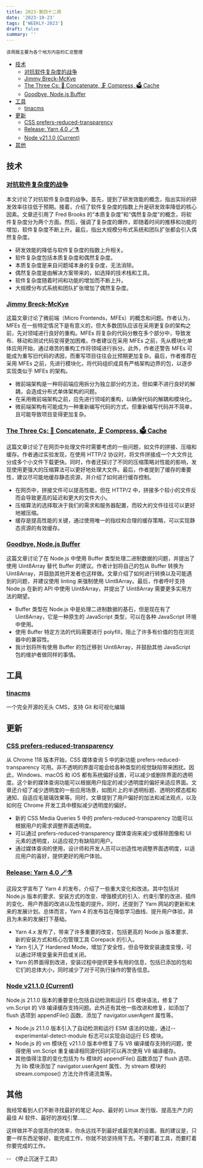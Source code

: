 ```yaml
---
title: 2023-第四十二周
date: '2023-10-23'
tags: ['WEEKLY-2023']
draft: false
summary: ''
---
```


`该周报主要为各个地方内容的汇总整理`

- [技术](#技术)
  - [对抗软件复杂度的战争](#对抗软件复杂度的战争)
  - [Jimmy Breck-McKye](#jimmy-breck-mckye)
  - [The Three Cs: 🤝 Concatenate, 🗜️ Compress, 🗳️ Cache](#the-three-cs-concatenate-️compress-️cache)
  - [Goodbye, Node.js Buffer](#goodbye-nodejs-buffer)
- [工具](#工具)
  - [tinacms](#tinacms)
- [更新](#更新)
  - [CSS prefers-reduced-transparency](#css-prefers-reduced-transparency)
  - [Release: Yarn 4.0 🪄⚗️](#release-yarn-40-️)
  - [Node v21.1.0 (Current)](#node-v2110-current)
- [其他](#其他)

## 技术

### [对抗软件复杂度的战争](https://mp.weixin.qq.com/s/f82GBadLcQJCiFHcGWzkCA)

本文讨论了对抗软件复杂度的战争。首先，提到了研发效能的概念，指出实际的研发效率往往低于预期。接着，介绍了软件复杂度的指数上升是研发效率降低的核心因素。文章还引用了 Fred Brooks 的“本质复杂度”和“偶然复杂度”的概念，将软件复杂度分为两个方面。然后，强调了复杂度的爆炸，即随着时间的推移和功能的增加，软件复杂度不断上升。最后，指出大规模分布式系统和团队扩张都会引入偶然复杂度。

- 研发效能的降低与软件复杂度的指数上升相关。
- 软件复杂度包括本质复杂度和偶然复杂度。
- 本质复杂度是来自问题域本身的复杂度，无法消除。
- 偶然复杂度是由解决方案带来的，如选择的技术栈和工具。
- 软件复杂度随着时间和功能的增加而不断上升。
- 大规模分布式系统和团队扩张增加了偶然复杂度。

### [Jimmy Breck-McKye](https://www.breck-mckye.com/blog/2023/05/Microfrontends-should-be-your-last-resort/)

这篇文章讨论了微前端（Micro Frontends，MFEs）的概念和问题。作者认为，MFEs 在一些特定情况下是有意义的，但大多数团队应该在采用更复杂的架构之前，先对领域进行良好的重构。MFEs 将复杂的代码分散在多个部分中，导致发布、移动和测试代码变得更加困难。作者建议在采用 MFEs 之前，先从模块化单体应用开始，通过艰苦的重构工作将领域进行拆分。此外，作者还警告 MFEs 可能成为重写旧代码的诱因，而重写项目往往会比预期更加复杂。最后，作者推荐在采用 MFEs 之前，先进行模块化，将代码组织成具有严格架构边界的包，以逐步实现类似于 MFEs 的架构。

- 微前端架构是一种将前端应用拆分为独立部分的方法，但如果不进行良好的解耦，会造成分布式单体架构的问题。
- 在采用微前端架构之前，应先进行领域的重构，以确保代码的解耦和模块化。
- 微前端架构有可能成为一种重新编写代码的方式，但重新编写代码并不简单，且可能导致项目变得更加复杂。

### [The Three Cs: 🤝 Concatenate, 🗜️ Compress, 🗳️ Cache](https://csswizardry.com/2023/10/the-three-c-concatenate-compress-cache/)

这篇文章讨论了在网页中处理文件时需要考虑的一些问题，如文件的拼接、压缩和缓存。作者通过实验发现，在使用 HTTP/2 协议时，将文件拼接成一个大文件比分成多个小文件下载更快。同时，作者还探讨了不同的压缩策略对性能的影响，发现使用更强大的压缩算法可以更好地处理大文件。最后，作者提到了缓存的重要性，建议尽可能地缓存静态资源，并介绍了如何进行缓存控制。

- 在网页中，拼接文件可以提高性能，但在 HTTP/2 中，拼接多个较小的文件反而会导致更高的延迟和更大的文件大小。
- 压缩算法的选择取决于我们的需求和服务器配置，而较大的文件往往可以更好地被压缩。
- 缓存是提高性能的关键，通过使用唯一的指纹和合理的缓存策略，可以实现静态资源的有效缓存。

### [Goodbye, Node.js Buffer](https://sindresorhus.com/blog/goodbye-nodejs-buffer)

这篇文章讨论了在 Node.js 中使用 Buffer 类型处理二进制数据的问题，并提出了使用 Uint8Array 替代 Buffer 的建议。作者计划将自己的包从 Buffer 转换为 Uint8Array，并鼓励其他开发者也这样做。文章介绍了如何进行转换以及可能遇到的问题，并建议使用 linting 来强制使用 Uint8Array。最后，作者呼吁支持 Node.js 在新的 API 中使用 Uint8Array，并提出了 Uint8Array 需要更多实用方法的期望。

- Buffer 类型在 Node.js 中是处理二进制数据的基石，但是现在有了 Uint8Array，它是一种原生的 JavaScript 类型，可以在各种 JavaScript 环境中使用。
- 使用 Buffer 特定方法的代码需要进行 polyfill，阻止了许多有价值的包在浏览器中的兼容性。
- 我计划将所有使用 Buffer 的包迁移到 Uint8Array，并鼓励其他 JavaScript 包的维护者做同样的事情。

## 工具

### [tinacms](https://github.com/tinacms/tinacms)

一个完全开源的无头 CMS，支持 Git 和可视化编辑

## 更新

### [CSS prefers-reduced-transparency](https://developer.chrome.com/en/blog/css-prefers-reduced-transparency/)

从 Chrome 118 版本开始，CSS 媒体查询 5 中的新功能 prefers-reduced-transparency 可用。非不透明的界面可能会给各种类型的视觉缺陷带来困扰。因此，Windows、macOS 和 iOS 都有系统偏好设置，可以减少或删除界面的透明度。这个新的媒体查询功能可以根据用户指定的减少透明度的偏好来适应界面。文章还介绍了减少透明度的一些应用场景，如图片上的半透明标题、透明的模态框和通知、自适应毛玻璃效果等。同时，文章提到了用户偏好的加法和减法观点，以及如何在 Chrome 开发工具中模拟减少透明度的偏好。

- 新的 CSS Media Queries 5 中的 prefers-reduced-transparency 功能可以根据用户的需求调整界面透明度。
- 可以通过 prefers-reduced-transparency 媒体查询来减少或移除图像和 UI 元素的透明度，以适应视力有缺陷的用户。
- 通过媒体查询的使用，设计师和开发人员可以创造性地调整界面透明度，以适应用户的喜好，提供更好的用户体验。

### [Release: Yarn 4.0 🪄⚗️](https://yarnpkg.com/blog/release/4.0)

这段文字宣布了 Yarn 4 的发布，介绍了一些重大变化和改进。其中包括对 Node.js 版本的要求、安装方式的改变、增强模式的引入、约束引擎的改进、插件的变化、用户界面的改进以及性能的提升。同时，还提到了 Yarn 网站的更新和未来的发展计划。总体而言，Yarn 4 的发布旨在降低学习曲线、提升用户体验，并且为未来的发展打下基础。

- Yarn 4.x 发布了，带来了许多重要的改变，包括更高的 Node.js 版本要求、新的安装方式和核心包管理工具 Corepack 的引入。
- Yarn 引入了 Hardened Mode，增加了安全性，但会导致安装速度变慢，可以通过环境变量来开启或关闭。
- Yarn 的界面得到改进，安装过程中提供更多有用的信息，包括已添加的包和它们的总体大小，同时减少了对于可执行操作的警告信息。

### [Node v21.1.0 (Current)](https://nodejs.org/en/blog/release/v21.1.0)

Node.js 21.1.0 版本的重要变化包括自动检测和运行 ES 模块语法，修复了 vm.Script 的 V8 编译缓存支持问题。此外还有其他一些改进和修复，如添加了 flush 选项到 appendFile() 函数、添加了 navigator.userAgent 属性等。

- Node.js 21.1.0 版本引入了自动检测和运行 ESM 语法的功能，通过--experimental-detect-module 标志可以实现自动运行 ES 模块。
- Node.js 的 vm 模块在 v21.1.0 版本中修复了与 V8 编译缓存支持的问题，使得使用 vm.Script 重复编译相同源代码时可以再次使用 V8 编译缓存。
- 其他值得注意的变化包括为 fs 模块的 appendFile() 函数添加了 flush 选项、为 lib 模块添加了 navigator.userAgent 属性、为 stream 模块的 stream.compose() 方法允许传递流类等。

## 其他

我经常看到人们不断寻找最好的笔记 App、最好的 Linux 发行版、提高生产力的最佳 AI 软件、最好的游戏引擎……

这样做并不会提高你的效率，你永远找不到最好或最完美的设置。我的建议是，只要一样东西足够好、能完成工作，你就不妨坚持用下去。不要盯着工具，而要盯着你要完成的工作。

-- 《停止沉迷于工具》
